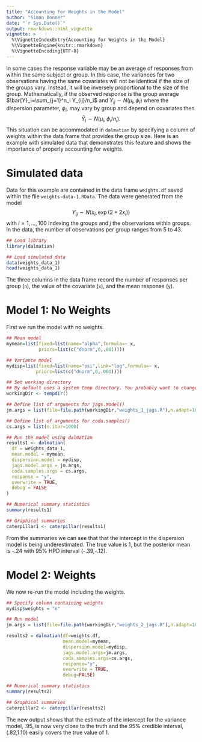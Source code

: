 ```yaml
---
title: "Accounting for Weights in the Model"
author: "Simon Bonner"
date: "`r Sys.Date()`"
output: rmarkdown::html_vignette
vignette: >
  %\VignetteIndexEntry{Accounting for Weights in the Model}
  %\VignetteEngine{knitr::rmarkdown}
  %\VignetteEncoding{UTF-8}
---
```


In some cases the response variable may be an average of responses from within the same subject or group. In this case, the variances for two observations having the same covariates will not be identical if the size of the groups vary. Instead, it will be inversely proportional to the size of the group. Mathematically, if the observed response is the group average $\bar{Y}_i=\sum_{j=1}^n_i Y_{ij}/n_i$ and $Y_{ij} \sim N(\mu_i,\phi_i)$ where the dispersion parameter, $\phi_i$, may vary by group and depend on covariates then
$$\bar{Y}_i \sim N(\mu_i,\phi_i/n_i).$$
This situation can be accommodated in `dalmatian` by specifying a column of weights within the data frame that provides the group size. Here is an example with simulated data that demonstrates this feature and shows the importance of properly accounting for weights. 

# Simulated data
Data for this example are contained in the data frame `weights.df` saved within the file `weights-data-1.RData`. The data were generated from the model
$$Y_{ij} \sim N(x_i,\exp(2+2x_i))$$
with $i=1,\ldots,100$ indexing the groups and $j$ the observarions within groups. In the data, the number of observations per group ranges from 5 to 43. 

```r
## Load library
library(dalmatian)

## Load simulated data
data(weights_data_1)
head(weights_data_1)
```
The three columns in the data frame record the number of responses per group (`n`), the value of the covariate (`x`), and the mean response (`y`).

# Model 1: No Weights

First we run the model with no weights. 

```r
## Mean model
mymean=list(fixed=list(name="alpha",formula=~ x,
            priors=list(c("dnorm",0,.001))))

## Variance model
mydisp=list(fixed=list(name="psi",link="log",formula=~ x,
           priors=list(c("dnorm",0,.001))))

## Set working directory
## By default uses a system temp directory. You probably want to change this.
workingDir <- tempdir()

## Define list of arguments for jags.model()
jm.args = list(file=file.path(workingDir,"weights_1_jags.R"),n.adapt=1000)

## Define list of arguments for coda.samples()
cs.args = list(n.iter=1000)

## Run the model using dalmatian
results1 <- dalmatian(
  df = weights_data_1,
  mean.model = mymean,
  dispersion.model = mydisp,
  jags.model.args = jm.args,
  coda.samples.args = cs.args,
  response = "y",
  overwrite = TRUE,
  debug = FALSE
)

## Numerical summary statistics
summary(results1)

## Graphical summaries
caterpillar1 <- caterpillar(results1)
```

From the summaries we can see that that the intercept in the dispersion model is being underestimated. The true value is 1, but the posterior mean is -.24 with 95% HPD interval (-.39,-.12). 

# Model 2: Weights

We now re-run the model including the weights.

```r
## Specify column containing weights
mydisp$weights = "n"

## Run model
jm.args = list(file=file.path(workingDir,"weights_2_jags.R"),n.adapt=1000)

results2 = dalmatian(df=weights.df,
                     mean.model=mymean,
                     dispersion.model=mydisp,
                     jags.model.args=jm.args,
                     coda.samples.args=cs.args,
                     response="y",
                     overwrite = TRUE,
                     debug=FALSE)

## Numerical summary statistics
summary(results2)

## Graphical summaries
caterpillar2 <- caterpillar(results2)

```

The new output shows that the estimate of the intercept for the variance model, .95, is now very close to the truth and the 95% credible interval, (.82,1.10) easily covers the true value of 1.
